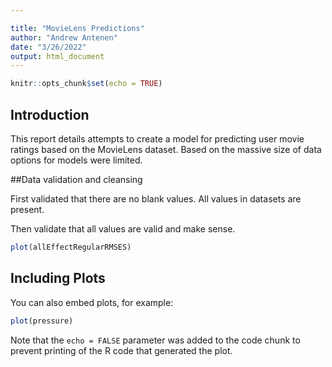 ```yaml
---

title: "MovieLens Predictions"
author: "Andrew Antenen"
date: "3/26/2022"
output: html_document
---
```


```r
knitr::opts_chunk$set(echo = TRUE)
```

## Introduction

This report details attempts to create a model for predicting user movie ratings based on the MovieLens dataset. Based on the massive size of data options for models were limited. 

##Data validation and cleansing

First validated that there are no blank values. All values in datasets are present. 

Then validate that all values are valid and make sense.

```r
plot(allEffectRegularRMSES)
```

## Including Plots

You can also embed plots, for example:

```r
plot(pressure)
```

Note that the `echo = FALSE` parameter was added to the code chunk to prevent printing of the R code that generated the plot.

